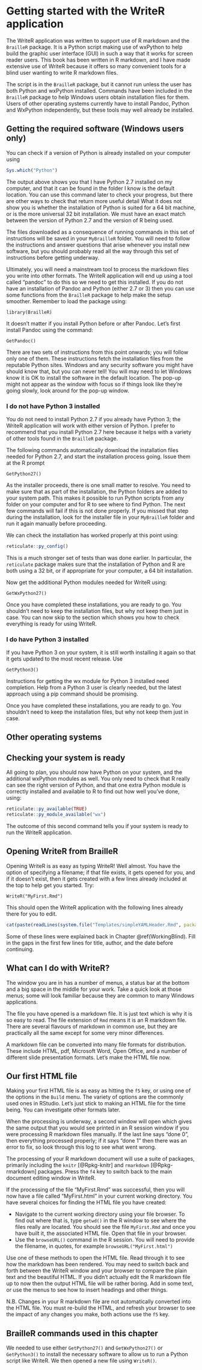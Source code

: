 # Getting started with the WriteR application {#WriteR}

The WriteR application was written to support use of R markdown and the `BrailleR` package. It is a Python script making use of wxPython to help build the graphic user interface (GUI) in such a way that it works for screen reader users. This book has been written in R markdown, and I have made extensive use of WriteR because it offers so many convenient tools for a blind user wanting to write R markdown files.

The script is in the `BrailleR` package, but it cannot run unless the user has both Python and wxPython installed. Commands have been included in the `BrailleR` package to help Windows users obtain installation files for them. Users of other operating systems currently have to install Pandoc, Python and WxPython independently, but these tools may well already be installed.

## Getting the required software (Windows users only)

You can check if a version of Python is already installed on your computer using
```r
Sys.which("Python")
```

The output above shows you that I have Python 2.7 installed on my computer, and that it can be found in the folder I know is the default location. You can use this command later to check your progress, but there are other ways to check that return more useful detail What it does not show you is whether the installation of Python is suited for a 64 bit machine, or is the more universal 32 bit installation. We must have an exact match between the version of Python 2.7 and the version of R being used.

The files downloaded as a consequence of running commands in this set of instructions will be saved in your `MyBrailleR` folder. You will need to follow the instructions and answer questions that arise whenever you install new software, but you should probably read all the way through this set of instructions before getting underway. 

Ultimately, you will need a mainstream tool to process the markdown files you write into other formats. The WriteR application will end up using a tool called "pandoc" to do this so we need to get this installed.
If you do not have an installation of Pandoc and Python (either 2.7 or 3) then you can use some functions from the `BrailleR` package to help make the setup smoother. Remember to load the package using:
 
`library(BrailleR)`

It doesn't matter if you install Python before or after Pandoc. Let's first install Pandoc using the command:

`GetPandoc()`

There are two sets of instructions from this point onwards; you will follow only one of them. 
These instructions fetch the installation files from the reputable Python sites. Windows and any security software you might have should know that, but you can never tell! You will may need to let Windows know it is OK to install the software in the default location. The pop-up might not appear as the window with focus so if things look like they're going slowly, look around for the pop-up window.


### I do not have Python 3 installed

You do not need to install Python 2.7 if you already have Python 3; the WriteR application will work with either version of Python. I prefer to recommend that you install Python 2.7 here because it helps with a variety of other tools found in the `BrailleR` package.

The following  commands automatically download the installation files needed for Python 2.7, and start the installation process going. 
Issue them at the R prompt

`GetPython27()`

As the installer proceeds, there is one small matter to resolve. You need to make sure that as part of the installation, the Python folders are added to your system path. This makes it possible to run Python scripts from any folder on your computer and for R to see where to find Python. The next few commands will fail if this is not done properly. If you missed that step during the installation, look for the installer file in your `MyBrailleR` folder and run it again manually before proceeding.

We can check the installation has worked properly at this point using:
```r
reticulate::py_config()
```

This is a much stronger set of tests than was done earlier. In particular, the `reticulate` package makes sure that the installation of Python and R are both using a 32 bit, or if appropriate for your computer, a 64 bit installation.

Now get the additional Python modules needed for WriteR using:
 
`GetWxPython27()`

Once you have completed these installations, you are ready to go. You shouldn't need to keep the  installation files, but why not keep them just in case.
You can now skip to the section which shows you how to check everything is ready for using WriteR.

### I do have Python 3 installed

If you have Python 3 on your system, it is still worth installing it again so that it gets updated to the most recent release. Use

`GetPython3()`

Instructions for getting the wx module for Python 3 installed need completion. Help from a Python 3 user is clearly needed, but the latest approach using a pip command should be promising. 


Once you have completed these installations, you are ready to go. You shouldn't need to keep the  installation files, but why not keep them just in case.


## Other operating systems

## Checking your system is ready



All going to plan, you should now have Python on your system, and the additional wxPython modules as well. You only need to check that R really can see the right version of Python, and that one extra Python module is correctly installed and available to R to find out how well you've done,  using:

```r
reticulate::py_available(TRUE)
reticulate::py_module_available("wx")
```

The outcome of this second command tells you if your system is ready to run the WriteR application.


## Opening WriteR from BrailleR

Opening WriteR is as easy as typing WriteR! Well almost. You have the option of specifying a filename; if that file exists, it gets opened for you, and if it doesn't exist, then it gets created with a few lines already included at the top to help get you started. Try:

`WriteR("MyFirst.Rmd")`

This should open the WriteR application with the following lines already there for you to edit. 
```r
cat(paste(readLines(system.file("Templates/simpleYAMLHeader.Rmd", package="BrailleR")), collapse="\n"), "\n\n")
```

Some of these lines were explained back in Chapter \@ref(WorkingBlind). Fill in the gaps in the first few lines for title, author, and the date before continuing.

## What can I do with WriteR?

The window you are in has a number of menus, a status bar at the bottom and a big space in the middle for your work. Take a quick look at those menus; some will look familiar because they are common to many Windows applications.

The file you have opened is a markdown file. It is just text which is why it is so easy to read. The file extension of `Rmd` means it is an R markdown file. There are several flavours of markdown in common use, but they are practically all the same except for some very minor differences.

A markdown file can be converted into many file formats for distribution. These include HTML, pdf, Microsoft Word, Open Office, and a number of different slide presentation formats. Let's make the HTML file now.


## Our first HTML file

Making your first HTML file is as easy as hitting the `f5` key, or using one of the options in the `Build` menu. The variety of options are the commonly used ones in RStudio. Let's just stick to making an HTML file for the time being. You can investigate other formats later.

When the processing is underway, a second window will open which gives the same output that you would see printed in an R session window if you were processing R markdown files manually. 
If the last line says "done 0", then everything processed properly; if it says "done 1" then there was an error to fix, so look through this log to see what went wrong. 

The processing  of your R markdown document will use a suite of packages, primarily including the `knitr` [@Rpkg-knitr] and `rmarkdown` [@Rpkg-rmarkdown] packages.
Press the `f4` key to switch back to the main document editing window in WriteR.

If the processing of the file "MyFirst.Rmd" was successful, then you will now have a file called "MyFirst.html" in your current working directory. You have several choices for finding the HTML file you have created:

-  Navigate to the current working directory using your file browser. To find out where that is, type `getwd()` in the R window to see where the files really are located. 
You should see the file `MyFirst.Rmd` and once you have built it, the associated HTML file. Open that file in your browser.
- Use the `browseURL()` command in the R session. You will need to provide the filename, in quotes, for example `browseURL("MyFirst.html")`

Use one of these methods to open the HTML file. Read through it to see how the markdown has been rendered. 
You may need to switch back and forth between the WriteR window and your browser to compare the plain text and the beautiful HTML. If you didn't actually edit the R markdown file up to now then the output HTML file will be rather boring. Add in some text, or use the menus to see how to insert headings and other things.

N.B. Changes in your R markdown file are not automatically converted into the HTML file. You must re-build the HTML, and refresh your browser to see the impact of any changes you make, both actions use the `f5` key.


## BrailleR commands used in this chapter

We needed to use either `GetPython27()` and `GetWxPython27()` or `GetPython3()` to install the necessary software to allow us to run a Python script like WriteR. 
We then opened a new file using `WriteR()`.

